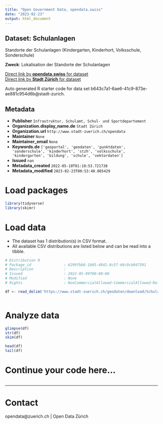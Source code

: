 ```yaml
---
title: "Open Government Data, opendata.swiss"
date: "2023-02-23"
output: html_document
---
```


## Dataset: Schulanlagen

Standorte der Schulanlagen (Kindergarten, Kinderhort, Volksschule, Sonderschule)

**Zweck**: Lokalisation der Standorte der Schulanlagen

[Direct link by **opendata.swiss** for dataset](https://opendata.swiss/de/dataset/schulanlagen)<br>
[Direct link by **Stadt Zürich** for dataset](https://data.stadt-zuerich.ch/dataset/geo_schulanlagen)

Auto generated R starter code for data set b643c7a1-6ae6-41c9-873e-ae881c954d6b@stadt-zurich.

## Metadata

- **Publisher** `Infrastruktur, Schulamt, Schul- und Sportdepartement`
- **Organization.display_name.de** `Stadt Zürich`
- **Organization.url** `http://www.stadt-zuerich.ch/opendata`
- **Maintainer** `None`
- **Maintainer_email** `None`
- **Keywords.de** `['geoportal', 'geodaten', 'punktdaten', 'sonderschule', 'kinderhort', 'stzh', 'volksschule', 'kindergarten', 'bildung', 'schule', 'vektordaten']`
- **Issued** `nan`
- **Metadata_created** `2022-05-10T01:10:53.721738`
- **Metadata_modified** `2023-02-23T00:53:40.085429`


# Load packages

```r

library(tidyverse)
library(skimr)

```

# Load data

-   The dataset has 1 distribution(s) in CSV format.
-   All available CSV distributions are listed below and can be read into a tibble.

```r

# Distribution 0
# Package_id               : 6299fbb8-1b05-4841-8c57-66c9cb047391
# Description              : 
# Issued                   : 2022-05-09T00:00:00
# Modified                 : None
# Rights                   : NonCommercialAllowed-CommercialAllowed-ReferenceNotRequired

df <- read_delim('https://www.stadt-zuerich.ch/geodaten/download/Schulanlagen?format=10008')



```

# Analyze data

```r

glimpse(df)
str(df)
skim(df)

head(df)
tail(df)

```

# Continue your code here...

```r

```

------------------------------------------------------------------------

# Contact

opendata@zuerich.ch | Open Data Zürich
